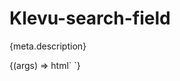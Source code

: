 
<Meta
  title="Components/Search field"
  component="klevu-search-field"
  argTypes={meta.argTypes}
  parameters={meta.parameters}
/>

# Klevu-search-field

<Description>{meta.description}</Description>

<Canvas>
  <Story
    height="120px"
    name="Search field"
    args={{
      placeholder: "Custom placeholder",
      fallbackTerm: "jeans",
      searchProducts: true,
      searchSuggestions: true,
      searchCategories: false,
      searchCmsPages: false,
    }}
  >
    {(args) => html`<klevu-search-field
      fallback-term=${ifDefined(args.fallbackTerm)}
      limit=${ifDefined(args.limit)}
      placeholder=${args.placeholder}
      search-categories=${ifDefined(args.searchCategories)}
      search-cms-pages=${ifDefined(args.searchCmsPages)}
      search-products=${ifDefined(args.searchProducts)}
      search-suggestions=${ifDefined(args.searchSuggestions)}
      search-text=${ifDefined(args.searchText)}
      send-analytics=${ifDefined(args.sendAnalytics)}
      variant=${ifDefined(args.variant)}
    >
    </klevu-search-field>`}
  </Story>
</Canvas>

<ArgsTable story="Search field" />
